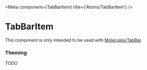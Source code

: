 

<Meta component={TabBarItem} title={'Atoms/TabBarItem'} />

# TabBarItem

This component is only intended to be used with [Molecules/TabBar](/?path=/docs/molecules-progresscounter).

### Theming

TODO
